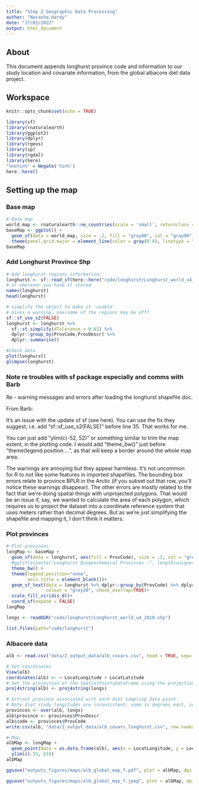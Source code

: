 ```yaml
---
title: "Step 2 Geographic Data Processing"
author: "Natasha Hardy"
date: "17/03/2022"
output: html_document
---
```


## About

This document appends longhurst province code and information to our study location and covariate information, from the global albacore diet data project. 

## Workspace

```r
knitr::opts_chunk$set(echo = TRUE)
```

```r

library(sf)
library(rnaturalearth)
library(ggplot2)
library(dplyr)
library(rgeos)
library(sp)
library(rgdal)
library(here)
"%notin%" = Negate('%in%')
here::here()

```

## Setting up the map

### Base map

```r
# Base map
world_map <- rnaturalearth::ne_countries(scale = 'small', returnclass = c("sf"))
baseMap <- ggplot() +
  geom_sf(data = world_map, size = .2, fill = "gray80", col = "gray90") +
  theme(panel.grid.major = element_line(color = gray(0.9), linetype = "dashed", size = 0.5))
baseMap

```

### Add Longhurst Province Shp

```r
# Add longhurst regions information:
longhurst <- sf::read_sf(here::here("code/longhurst/Longhurst_world_v4_2010.shp")) 
# or wherever you have it stored
names(longhurst)
head(longhurst)

# simplify the object to make it 'usable'
# Gives a warning, one/some of the regions may be off?
sf::sf_use_s2(FALSE)
longhurst <- longhurst %>% 
  sf::st_simplify(dTolerance = 0.01) %>% 
  dplyr::group_by(ProvCode,ProvDescr) %>% 
  dplyr::summarise()

#Check data
plot(longhurst)
glimpse(longhurst)
```

### Note re troubles with sf package especially and comms with Barb
Re - warning messages and errors after loading the longhurst shapefile doc.

From Barb:

It's an issue with the update of sf (see here). You can use the fix they suggest, i.e. add "sf::sf_use_s2(FALSE)" before line 35. That works for me. 

You can just add "ylim(c(-52, 52)" or something similar to trim the map extent, in the plotting code. I would add "theme_bw()" just before "theme(legend.position ... ", as that will keep a border around the whole map area.

The warnings are annoying but they appear harmless. It's not uncommon for R to not like some features in imported shapefiles. The bounding box errors relate to province BPLR in the Arctic (if you subset out that row, you'll notice these warnings disappear). The other errors are mostly related to the fact that we're doing spatial things with unprojected polygons. That would be an issue if, say, we wanted to calculate the area of each polygon, which requires us to project the dataset into a coordinate reference system that uses meters rather than decimal degrees. But as we're just simplifying the shapefile and mapping it, I don't think it matters. 

### Plot provinces

```r

# Plot provinces
longMap <- baseMap + 
  geom_sf(data = longhurst, aes(fill = ProvCode), size = .2, col = "grey50", alpha=.4)+
  #ggtitle(paste("Longhurst Biogeochemical Provinces -", length(unique(longhurst$ProvCode)),"provinces"))+
  theme_bw() +
  theme(legend.position="none",
        axis.title = element_blank())+
  geom_sf_text(data = longhurst %>% dplyr::group_by(ProvCode) %>% dplyr::summarize(n()), aes(label = ProvCode), 
               colour = "grey20", check_overlap=TRUE)+
  scale_fill_viridis_d()+
  coord_sf(expand = FALSE)
longMap

```

```r
longs <- readOGR("code/longhurst/Longhurst_world_v4_2010.shp")

list.files(path="code/longhurst")
```

### Albacore data

```r

alb <- read.csv("data/2_output_data/alb_covars.csv", head = TRUE, sep= ",")

# Set coordinates
View(alb)
coordinates(alb) <- ~ LocatLongitude + LocatLatitude
# Set the projection of the SpatialPointsDataFrame using the projection of the shapefile
proj4string(alb) <- proj4string(longs)

# Extract province associated with each diet sampling data point
# Note diet study longitudes are inconsistent: some in degrees east, some in degrees west? See map below
provinces <- over(alb, longs)
alb$province <- provinces$ProvDescr
alb$code <- provinces$ProvCode
write.csv(alb, "data/2_output_data/alb_covars_longhurst.csv", row.names = FALSE)

```

```r

# Map
albMap <- longMap + 
  geom_point(data = as.data.frame(alb), aes(x = LocatLongitude, y = LocatLatitude)) +
  ylim(c(-55, 63))
albMap

ggsave("outputs_figures/maps/alb_global_map_f.pdf", plot = albMap, dpi = 300)

ggsave("outputs_figures/maps/alb_global_map_f.jpeg", plot = albMap, dpi = 300)

```

